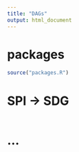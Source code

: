 ```yaml
---
title: "DAGs"
output: html_document
---
```


# packages
```r
source("packages.R")
```

# SPI -> SDG
```r

```


# ...
```r

```

